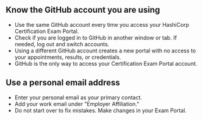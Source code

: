 <!-- Each "## Heading Two" section in this document will be used to populate a card -->

## Know the GitHub account you are using

- Use the same GitHub account every time you access your HashiCorp Certification Exam Portal.
- Check if you are logged in to GitHub in another window or tab. If needed, log out and switch accounts. 
- Using a different GitHub account creates a new portal with no access to your appointments, results, or credentials. 
- GitHub is the only way to access your Certification Exam Portal account.

## Use a personal email address 

- Enter your personal email as your primary contact. 
- Add your work email under "Employer Affiliation."
- Do not start over to fix mistakes. Make changes in your Exam Portal.

<Tooltip
    title="Your HashiCorp certification is your personal achievement."
    description="You can use it throughout your career. Use your personal email address to keep access to your credentials, even if you change jobs."
/>
